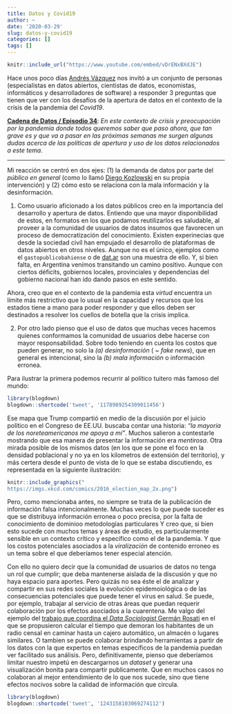 ```yaml
---
title: Datos y Covid19
author: ~
date: '2020-03-29'
slug: datos-y-covid19
categories: []
tags: []
---
```



```r

knitr::include_url("https://www.youtube.com/embed/vDrENxBXdJE")

```


Hace unos poco días [Andrés Vázquez](https://twitter.com/avdata99) nos invitó a un conjunto de personas (especialistas en datos abiertos, cientistas de datos, economistas, informáticos y desarrolladores de software) a responder $3$ preguntas que tienen que ver con los desafíos de la apertura de datos en el contexto de la crísis de la pandemia del *Covid19*.

**[Cadena de Datos / Episodio 34 ](https://avdata99.github.io/cadena-de-datos/s02e34-pandemia-de-datos.html)**: _En este contexto de crisis y preocupación por la pandemia donde todos queremos saber que paso ahora, que tan grave es y que va a pasar en las próximas semanas me surgen algunas dudas acerca de las políticas de apertura y uso de los datos relacionados a este tema_. 


---

Mi reacción se centró en dos ejes: (1) la demanda de datos por parte del *público en general* (como lo llamó [Diego Kozlowski](https://twitter.com/Diego_Koz) en su propia intervención) y (2) cómo esto se relaciona con la mala información y la desinformación. 

1. Como usuario aficionado a los datos públicos creo en la importancia del desarrollo y apertura de datos. Entiendo que una mayor disponibilidad de estos, en formatos en los que podamos reutilizarlos es saludable, al proveer a la comunidad de usuarios de datos insumos que favorecen un proceso de democratización del conocimiento. Existen experinecias que desde la sociedad civíl han empujado el desarrollo de plataformas de datos abiertos en otros niveles. Aunque no es el único, ejemplos como el `gastopublicobahiense` o de [dat.ar](http://datar.info/en/) son una muestra de ello. Y, si  bien falta, en Argentina venímos transitando un camino positivo. Aunque con ciertos déficits, gobiernos locales, provinciales y dependencias del gobierno nacional han ido dando pasos en este sentido.

Ahora, creo que en el contexto de la pandemia esta _virtud_ encuentra un límite más restrictivo que lo usual en la capacidad y recursos que los estados tiene a mano para poder responder y que ellos deben ser destinados a resolver los cuellos de botella que la crisis implica. 

2. Por otro lado pienso que el uso de datos que muchas veces hacemos quienes conformamos la comunidad de usuarios debe hacerse con mayor responsabilidad. Sobre todo teniendo en cuenta los costos que pueden generar, no solo la *(a) desinformación* ( ~ *fake news*), que en general es intencional, sino la *(b) mala información* o información erronea.


Para ilustrar la primera podemos recurrir al político tuitero más famoso del mundo: 


```r
library(blogdown)
blogdown::shortcode('tweet', '1178989254309011456')
```

Ese mapa que Trump compartió en medio de la discusión por el juicio político en el Congreso de EE.UU. buscaba contar una historia: *"la mayoría de los noreteamericanos me apoya a mí"*. Muchos salieron a contestarle mostrando que esa manera de presentar la información era _mentirosa_. Otra mirada posible de los mismos datos (en los que se pone el foco en la densidad poblacional y no ya en los kilometros de extensión del territorio), y más certera desde el punto de vista de lo que se estaba discutiendo, es representada en la siguiente ilustración: 


```r

knitr::include_graphics("
https://imgs.xkcd.com/comics/2016_election_map_2x.png")

```

Pero, como mencionaba antes, no siempre se trata de la publicación de información falsa intencionalmente. Muchas veces lo que puede suceder es que se distribuya información erronea o poco precisa, por la falta de conocimiento de dominioo metodologías particulares Y creo que, si  bien esto sucede con muchos temas y áreas de estudio, es particularmente sensible en un contexto crítico y específico como el de la pandemia. Y que los costos potenciales asociados a la *viralización* de contenido erroneo es un tema sobre el que deberíamos tener especial atención. 

Con ello no quiero decir que la comunidad de usuarios de datos no tenga un rol que cumplir; que deba mantenerse aislada de la discusión y que no haya espacio para aportes. Pero quizás no sea éste el de analizar y compartir en sus redes sociales la evolución epidemoiológica o de las consecuencias potenciales que puede tener el virus en salud. Se puede, por ejemplo, trabajar al servicio de otras áreas que puedan requerir colaboración por los efectos asociados a la cuarentena. Me valgo del ejemplo del [trabajo que coordina el *Data Sociologist* Germán Rosati](https://gefero.shinyapps.io/mapa_acc/) en el que se propusieron calcular el tiempo que demoran los habitantes de un radio censal en caminar hasta un cajero automático, un almacén o lugares similares. O tambien se puede colaborar brindando herramientas a partir de los datos con la que expertos en temas específicos de la pandemia puedan ver facilitado sus análisis. Pero, definitivamente, pienso que deberíamos limitar nuestro impetú en descargarnos un *dataset* y generar una visualización bonita para compartir publicamente. Que en muchos casos no colaboran al mejor entendimiento de lo que nos sucede, sino que tiene efectos nocivos sobre la calidad de información que circula.  


```r
library(blogdown)
blogdown::shortcode('tweet', '1243158103069274112')
```











